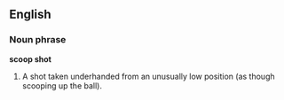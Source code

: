 ==English==

===Noun phrase===
'''scoop shot'''

# {{basketball}} A shot taken underhanded from an unusually low position (as though scooping up the ball).